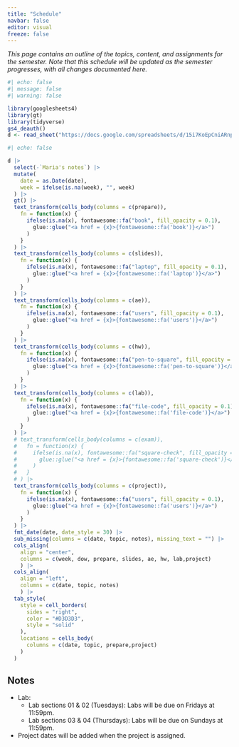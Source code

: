 ```yaml
---
title: "Schedule"
navbar: false
editor: visual
freeze: false
---
```


*This page contains an outline of the topics, content, and assignments for the semester. Note that this schedule will be updated as the semester progresses, with all changes documented here.*

```r
#| echo: false
#| message: false
#| warning: false

library(googlesheets4)
library(gt)
library(tidyverse)
gs4_deauth()
d <- read_sheet("https://docs.google.com/spreadsheets/d/15i7KoEpCniARnpodC2scYM2K2jsTX_-X9t0KIxnNElM/edit?usp=sharing", sheet = "Sheet1")
```

::: column-screen-right
```r
#| echo: false

d |>
  select(-`Maria's notes`) |>
  mutate(
    date = as.Date(date),
    week = ifelse(is.na(week), "", week)
  ) |>
  gt() |>
  text_transform(cells_body(columns = c(prepare)),
    fn = function(x) {
      ifelse(is.na(x), fontawesome::fa("book", fill_opacity = 0.1),
        glue::glue("<a href = {x}>{fontawesome::fa('book')}</a>")
      )
    }
  ) |>
  text_transform(cells_body(columns = c(slides)),
    fn = function(x) {
      ifelse(is.na(x), fontawesome::fa("laptop", fill_opacity = 0.1),
        glue::glue("<a href = {x}>{fontawesome::fa('laptop')}</a>")
      )
    }
  ) |>
  text_transform(cells_body(columns = c(ae)),
    fn = function(x) {
      ifelse(is.na(x), fontawesome::fa("users", fill_opacity = 0.1),
        glue::glue("<a href = {x}>{fontawesome::fa('users')}</a>")
      )
    }
  ) |>
  text_transform(cells_body(columns = c(hw)),
    fn = function(x) {
      ifelse(is.na(x), fontawesome::fa("pen-to-square", fill_opacity = 0.1),
        glue::glue("<a href = {x}>{fontawesome::fa('pen-to-square')}</a>")
      )
    }
  ) |>
  text_transform(cells_body(columns = c(lab)),
    fn = function(x) {
      ifelse(is.na(x), fontawesome::fa("file-code", fill_opacity = 0.1),
        glue::glue("<a href = {x}>{fontawesome::fa('file-code')}</a>")
      )
    }
  ) |>
  # text_transform(cells_body(columns = c(exam)),
  #   fn = function(x) {
  #     ifelse(is.na(x), fontawesome::fa("square-check", fill_opacity = 0.1),
  #       glue::glue("<a href = {x}>{fontawesome::fa('square-check')}</a>")
  #     )
  #   }
  # ) |>
  text_transform(cells_body(columns = c(project)),
    fn = function(x) {
      ifelse(is.na(x), fontawesome::fa("users", fill_opacity = 0.1),
        glue::glue("<a href = {x}>{fontawesome::fa('users')}</a>")
      )
    }
  ) |>
  fmt_date(date, date_style = 30) |>
  sub_missing(columns = c(date, topic, notes), missing_text = "") |>
  cols_align(
    align = "center", 
    columns = c(week, dow, prepare, slides, ae, hw, lab,project)
    ) |>
  cols_align(
    align = "left", 
    columns = c(date, topic, notes)
    ) |>
  tab_style(
    style = cell_borders(
      sides = "right",
      color = "#D3D3D3",
      style = "solid"
    ),
    locations = cells_body(
      columns = c(date, topic, prepare,project)
    )
  )

```
:::

## Notes

-   Lab:
    -   Lab sections 01 & 02 (Tuesdays): Labs will be due on Fridays at 11:59pm.
    -   Lab sections 03 & 04 (Thursdays): Labs will be due on Sundays at 11:59pm.
-   Project dates will be added when the project is assigned.
